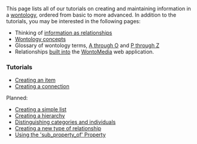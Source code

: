 <!-- Copyright (c)  2010  Glen E. Ivey
     Permission is granted to copy, distribute and/or modify this document
     under the terms of the GNU Free Documentation License, Version 1.3;
     with no Invariant Sections, no Front-Cover Texts, and no Back-Cover Texts.
     A copy of the license is in the file COPYING.DOCUMENTATION
  -->
This page lists all of our tutorials on creating and maintaining information in a [[Help:GlossaryPtoZ#anchor_Wontology|wontology]], ordered from basic to more advanced.  In addition to the tutorials, you may be interested in the following pages:

* Thinking of [[Help:Information as Relationships|information as relationships]]
* [[Help:Wontology Concepts|Wontology concepts]]
* Glossary of wontology terms, [[Help:GlossaryAtoO|A through O]] and [[Help:GlossaryPtoZ|P through Z]]
* Relationships [[Help:Built-in Relationship Types|built into]] the [[WontoMedia]] web application.

<h3>Tutorials</h3>

* [[Help:Tutorials/Creating an Item|Creating an item]]
* [[Help:Tutorials/Creating a Connection|Creating a connection]]

Planned:

* [[Help:Tutorials/Creating a List|Creating a simple list]]
* [[Help:Tutorials/Creating a Hierarchy|Creating a hierarchy]]
* [[Help:Tutorials/Categories vs. Individuals|Distinguishing categories and individuals]]
* [[Help:Tutorials/Creating a Property|Creating a new type of relationship]]
* [[Help:Tutorials/Using SPO|Using the 'sub_property_of' Property]]
